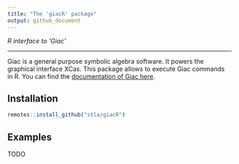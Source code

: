 ```yaml
---
title: "The 'giacR' package"
output: github_document
---
```


*R interface to 'Giac'*

___

Giac is a general purpose symbolic algebra software. It powers the graphical 
interface XCas. This package allows to execute Giac commands in R. You can 
find the [documentation of Giac here](https://www-fourier.ujf-grenoble.fr/~parisse/giac/doc/en/cascmd_en/cascmd_en.html).

## Installation

```r
remotes::install_github("stla/giacR")
```

## Examples 

TODO
